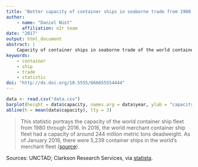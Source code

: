 ```yaml
---
title: "Better capacity of container ships in seaborne trade from 1980 to 2016 (in million dwt)*"
author:
    - name: "Daniel Nüst"
      affiliation: o2r team
date: "2017"
output: html_document
abstract: |
    Capacity of container ships in seaborne trade of the world container ship fleet.
keywords:
    - container
    - ship
    - trade
    - statistic
doi: "http://dx.doi.org/10.5555/666655554444"
---
```


```r
data <- read.csv("data.csv")
barplot(height = data$capacity, names.arg = data$year, ylab = "capacity", sub = "(c) Statista 2017")
abline(h = mean(data$capacity), lty = 3)
```

> This statistic portrays the capacity of the world container ship fleet from 1980 through 2016. In 2016, the world merchant container ship fleet had a capacity of around 244 million metric tons deadweight. As of January 2016, there were 5,239 container ships in the world's merchant fleet ([source](https://www.statista.com/statistics/264024/number-of-merchant-ships-worldwide-by-type/)).

Sources: UNCTAD; Clarkson Research Services, via [statista](https://www.statista.com/statistics/267603/capacity-of-container-ships-in-the-global-seaborne-trade/).
